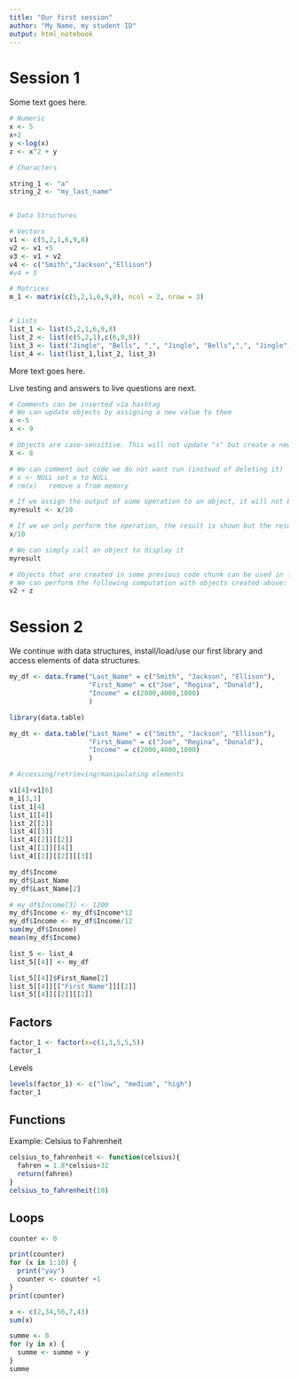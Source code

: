 ```yaml
---
title: "Our first session"
author: "My Name, my student ID"
output: html_notebook
---
```


# Session 1

Some text goes here.

```r
# Numeric 
x <- 5
x+2
y <-log(x)
z <- x^2 + y

# Characters

string_1 <- "a"
string_2 <- "my_last_name"


# Data Structures

# Vectors
v1 <- c(5,2,1,6,9,8)
v2 <- v1 +5
v3 <- v1 + v2
v4 <- c("Smith","Jackson","Ellison")
#v4 + 5

# Matrices
m_1 <- matrix(c(5,2,1,6,9,8), ncol = 2, nrow = 3)


# Lists
list_1 <- list(5,2,1,6,9,8)
list_2 <- list(c(5,2,1),c(6,9,8))
list_3 <- list("Jingle", "Bells", ",", "Jingle", "Bells",",", "Jingle", "all", "the", "way")
list_4 <- list(list_1,list_2, list_3)

```

More text goes here.

Live testing and answers to live questions are next.

```r
# Comments can be inserted via hashtag
# We can update objects by assigning a new value to them
x <-5 
x <- 9

# Objects are case-sensitive. This will not update "x" but create a new "X"
X <- 8

# We can comment out code we do not want run (instead of deleting it) 
# x <- NULL set x to NULL
# rm(x)   remove x from memory

# If we assign the output of some operation to an object, it will not be printed (result is not shown here or in the notebook)
myresult <- x/10

# If we we only perform the operation, the result is shown but the result is not saved to some object. 
x/10

# We can simply call an object to display it
myresult
```

```r
# Objects that are created in some previous code chunk can be used in later code chunks. The chunks are not isolated.
# We can perform the following computation with objects created above:
v2 + z
```

# Session 2

We continue with data structures, install/load/use our first library and access elements of data structures.

```r
my_df <- data.frame("Last_Name" = c("Smith", "Jackson", "Ellison"),
                    "First_Name" = c("Joe", "Regina", "Donald"),
                    "Income" = c(2000,4000,1000)
                    )

library(data.table)

my_dt <- data.table("Last_Name" = c("Smith", "Jackson", "Ellison"),
                    "First_Name" = c("Joe", "Regina", "Donald"),
                    "Income" = c(2000,4000,1000)
                    )

# Accessing/retrieving/manipulating elements 

v1[4]+v1[6]
m_1[3,1]
list_1[4]
list_1[[4]]
list_2[[2]]
list_4[[3]]
list_4[[2]][[2]]
list_4[[1]][[4]]
list_4[[2]][[2]][[3]]

my_df$Income
my_df$Last_Name
my_df$Last_Name[2]

# my_df$Income[3] <- 1200
my_df$Income <- my_df$Income*12  
my_df$Income <- my_df$Income/12 
sum(my_df$Income)
mean(my_df$Income)

list_5 <- list_4
list_5[[4]] <- my_df

list_5[[4]]$First_Name[2]
list_5[[4]][["First_Name"]][[2]]
list_5[[4]][[2]][[2]]
```

## Factors

```r
factor_1 <- factor(x=c(1,3,5,5,5))
factor_1
```

Levels

```r
levels(factor_1) <- c("low", "medium", "high")
factor_1
```

## Functions

Example: Celsius to Fahrenheit

```r
celsius_to_fahrenheit <- function(celsius){
  fahren = 1.8*celsius+32
  return(fahren)
}
celsius_to_fahrenheit(10)
```

## Loops

```r
counter <- 0

print(counter)
for (x in 1:10) {
  print("yay")
  counter <- counter +1
}
print(counter)
```

```r
x <- c(2,34,56,7,43)
sum(x)

summe <- 0
for (y in x) {
  summe <- summe + y
}
summe
```
